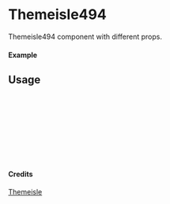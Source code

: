 
<Meta of={Themeisle494} title="Themeisle/Themeisle494" />

# Themeisle494

Themeisle494 component with different props.

#### Example

<Canvas of={Themeisle494.Primary} />

## Usage

```ts
import { Themeisle494 } from "yadl-ui";

const Example = () => {
  return (
      <Themeisle494 />
  );
};

export default Example;
```

#### Credits
[Themeisle](https://themeisle.com/illustrations/)
